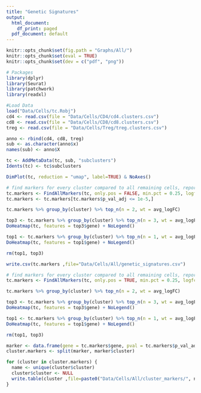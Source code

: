 ---
title: "Genetic Signatures"
output:
  html_document:
    df_print: paged
  pdf_document: default
---

```{r}
knitr::opts_chunk$set(fig.path = "Graphs/All/")
knitr::opts_chunk$set(eval = TRUE)
knitr::opts_chunk$set(dev = c("pdf", "png"))

```

```{r}
# Packages
library(dplyr)
library(Seurat)
library(patchwork)
library(readxl)

#Load Data
load("Data/Cells/tc.Robj")
cd4 <- read.csv(file = "Data/Cells/CD4/cd4.clusters.csv")
cd8 <- read.csv(file = "Data/Cells/CD8/cd8.clusters.csv")
treg <- read.csv(file = "Data/Cells/Treg/treg.clusters.csv")

anno <- rbind(cd4, cd8, treg)
sub <- as.character(anno$x)
names(sub) <- anno$X

tc <- AddMetaData(tc, sub, "subclusters")
Idents(tc) <- tc$subclusters

```

```{r}
DimPlot(tc, reduction = "umap", label=TRUE) & NoAxes()

```

```{r}
# find markers for every cluster compared to all remaining cells, report only the positive ones
tc.markers <- FindAllMarkers(tc, only.pos = FALSE, min.pct = 0.25, logfc.threshold = 0.5)
tc.markers <- tc.markers[tc.markers$p_val_adj <= 1e-5,]

tc.markers %>% group_by(cluster) %>% top_n(n = 2, wt = avg_logFC)

top3 <- tc.markers %>% group_by(cluster) %>% top_n(n = 3, wt = avg_logFC)
DoHeatmap(tc, features = top3$gene) + NoLegend()

top1 <- tc.markers %>% group_by(cluster) %>% top_n(n = 1, wt = avg_logFC)
DoHeatmap(tc, features = top1$gene) + NoLegend()

rm(top1, top3)

```
```{r}
write.csv(tc.markers ,file="Data/Cells/All/genetic_signatures.csv")

```

```{r}
# find markers for every cluster compared to all remaining cells, report only the positive ones
tc.markers <- FindAllMarkers(tc, only.pos = TRUE, min.pct = 0.25, logfc.threshold = 0.5)

tc.markers %>% group_by(cluster) %>% top_n(n = 2, wt = avg_logFC)

top3 <- tc.markers %>% group_by(cluster) %>% top_n(n = 3, wt = avg_logFC)
DoHeatmap(tc, features = top3$gene) + NoLegend()

top1 <- tc.markers %>% group_by(cluster) %>% top_n(n = 1, wt = avg_logFC)
DoHeatmap(tc, features = top1$gene) + NoLegend()

rm(top1, top3)

```

```{r}

marker <- data.frame(gene = tc.markers$gene, pval = tc.markers$p_val_adj, logfc = tc.markers$avg_logFC, cluster = tc.markers$cluster)
cluster.markers <- split(marker, marker$cluster)

```

```{r}
for (cluster in cluster.markers) {
  name <- unique(cluster$cluster)
  cluster$cluster <- NULL
  write.table(cluster ,file=paste0("Data/Cells/All/cluster_markers/", name,".csv"), row.names=FALSE, col.names=FALSE, sep="\t", quote=FALSE)
}
```




